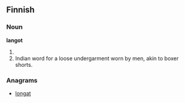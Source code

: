 ==Finnish==

===Noun===
'''langot'''

# {{plural of|lang=Finnish|[[lanko]]}}
# Indian word for a loose undergarment worn by men, akin to boxer shorts.

===Anagrams===
* [[longat#Finnish|longat]]